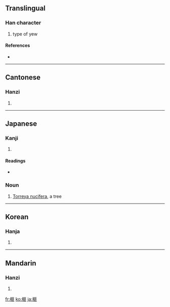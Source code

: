 ==Translingual==

===Han character===
{{Han char|rn=75|rad=木|as=10|sn=14|four=4191<sub>1</sub>|canj=木尸中卜 (DSLY)}}

# type of yew

====References====
* {{Han ref|kx=0544.020|dkj=15258|dj=0931.210|hdz=21260.010|uh=69A7|ud=27047|bh=E249|bd=57929}}

----

==Cantonese==

===Hanzi===
{{yue-hanzi|jyut=|y=fei2}}

# {{defn|Cantonese}}

----

==Japanese==

===Kanji===
{{ja-kanji|grade=|rs=木10}}

# {{defn|Japanese}}

====Readings====
* {{ja-readings|on=[[ひ]] (hi)|kun=[[かや]] (kaya)}}

===Noun===
{{ja-noun|k|hira=かや|rom=kaya}}

# [[Torreya nucifera]], a tree

----

==Korean==

===Hanja===
{{ko-hanja|hangeul=비|eumhun=|rv=bi|mr=pi|y=pi}}

# {{defn|Korean}}

----

==Mandarin==

===Hanzi===
{{cmn-hanzi|pin=[[fěi]] ([[fei3]]), [[mǎ]] ([[ma3]])|wg=fei<sup>3</sup>, ma<sup>3</sup>}}

# {{defn|Mandarin}}

[[fr:榧]]
[[ko:榧]]
[[ja:榧]]